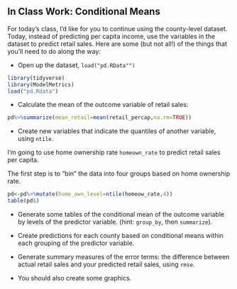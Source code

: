 In Class Work: Conditional Means
---------------------------------

For today's class, I'd like for you to continue using the county-level dataset. Today, instead of predicting per capita income, use the variables in the dataset to predict retail sales. Here are some (but not all!) of the things that you'll need to do along the way:

* Open up the dataset, `load("pd.RData"")`
```r
library(tidyverse)
library(ModelMetrics)
load("pd.Rdata")
```


* Calculate the mean of the outcome variable of retail sales: 
```r
pd%>%summarize(mean_retail=mean(retail_percap,na.rm=TRUE))
```




* Create new variables that indicate the quantiles of another variable, using `ntile`.

I'm going to use home ownership rate `homeown_rate` to predict retail sales per capita.

The first step is to "bin" the data into four groups based on home ownership rate.
```r
pd<-pd%>%mutate(home_own_level=ntile(homeow_rate,4))
table(pd$)
```


* Generate some tables of the conditional mean of the outcome variable by levels of the predictor variable. (hint: `group_by`, then `summarize`).

* Create predictions for each county based on conditional means within each grouping of the predictor variable. 

* Generate summary measures of the error terms: the difference between actual retail sales and your predicted retail sales, using `rmse`.

* You should also create some graphics. 
